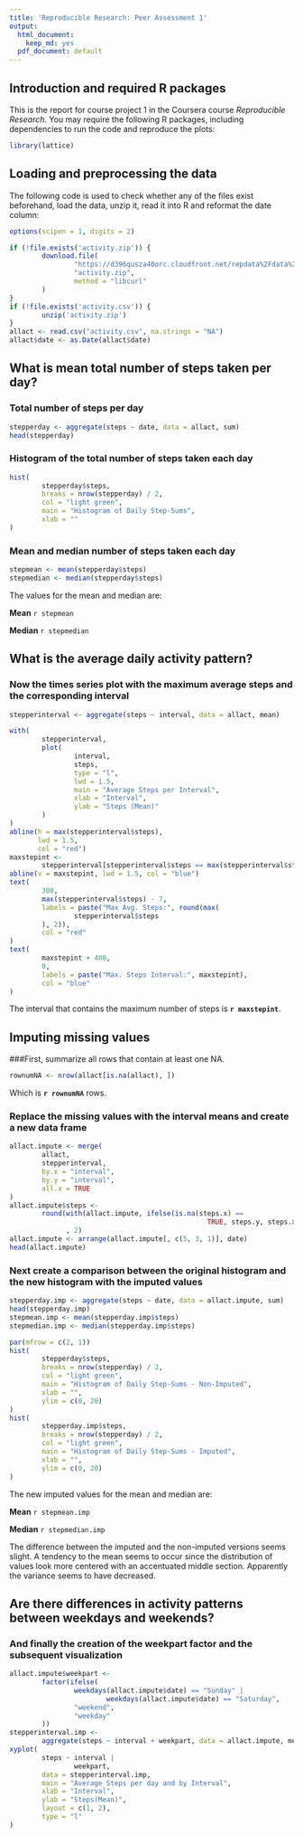 ---
title: 'Reproducible Research: Peer Assessment 1'
output:
  html_document:
    keep_md: yes
  pdf_document: default
---

## Introduction and required R packages

This is the report for course project 1 in the Coursera course *Reproducible Research*. You may require the following R packages, including dependencies to run the code and reproduce the plots:

```{r}
library(lattice)
```
## Loading and preprocessing the data

The following code is used to check whether any of the files exist beforehand,
load the data, unzip it, read it into R and reformat the date column:

```{r echo=FALSE}
options(scipen = 1, digits = 2)
```

```{r}
if (!file.exists('activity.zip')) {
        download.file(
                "https://d396qusza40orc.cloudfront.net/repdata%2Fdata%2Factivity.zip",
                "activity.zip",
                method = "libcurl"
        )
}
if (!file.exists('activity.csv')) {
        unzip('activity.zip')
}
allact <- read.csv("activity.csv", na.strings = "NA")
allact$date <- as.Date(allact$date)
```

## What is mean total number of steps taken per day?

### Total number of steps per day

```{r}
stepperday <- aggregate(steps ~ date, data = allact, sum)
head(stepperday)
```

### Histogram of the total number of steps taken each day

```{r}
hist(
        stepperday$steps,
        breaks = nrow(stepperday) / 2,
        col = "light green",
        main = "Histogram of Daily Step-Sums",
        xlab = ""
)
```

### Mean and median number of steps taken each day

```{r}
stepmean <- mean(stepperday$steps)
stepmedian <- median(stepperday$steps)
```
The values for the mean and median are:

**Mean** 
`r stepmean`

**Median**
`r stepmedian`

## What is the average daily activity pattern?

### Now the times series plot with the maximum average steps and the corresponding interval

```{r}
stepperinterval <- aggregate(steps ~ interval, data = allact, mean)

with(
        stepperinterval,
        plot(
                interval,
                steps,
                type = "l",
                lwd = 1.5,
                main = "Average Steps per Interval",
                xlab = "Interval",
                ylab = "Steps (Mean)"
        )
)
abline(h = max(stepperinterval$steps),
       lwd = 1.5,
       col = "red")
maxstepint <-
        stepperinterval[stepperinterval$steps == max(stepperinterval$steps), 1]
abline(v = maxstepint, lwd = 1.5, col = "blue")
text(
        300,
        max(stepperinterval$steps) - 7,
        labels = paste("Max Avg. Steps:", round(max(
                stepperinterval$steps
        ), 2)),
        col = "red"
)
text(
        maxstepint + 400,
        0,
        labels = paste("Max. Steps Interval:", maxstepint),
        col = "blue"
)
```

The interval that contains the maximum number of steps is **`r maxstepint`**.

## Imputing missing values

###First, summarize all rows that contain at least one NA.

```{r}
rownumNA <- nrow(allact[is.na(allact), ])
```
Which is **`r rownumNA`** rows.

### Replace the missing values with the interval means and create a new data frame

```{r}
allact.impute <- merge(
        allact,
        stepperinterval,
        by.x = "interval",
        by.y = "interval",
        all.x = TRUE
)
allact.impute$steps <-
        round(with(allact.impute, ifelse(is.na(steps.x) ==
                                                 TRUE, steps.y, steps.x))
              , 2)
allact.impute <- arrange(allact.impute[, c(5, 3, 1)], date)
head(allact.impute)
```

### Next create a comparison between the original histogram and the new histogram with the imputed values

```{r fig.height=10}
stepperday.imp <- aggregate(steps ~ date, data = allact.impute, sum)
head(stepperday.imp)
stepmean.imp <- mean(stepperday.imp$steps)
stepmedian.imp <- median(stepperday.imp$steps)

par(mfrow = c(2, 1))
hist(
        stepperday$steps,
        breaks = nrow(stepperday) / 2,
        col = "light green",
        main = "Histogram of Daily Step-Sums - Non-Imputed",
        xlab = "",
        ylim = c(0, 20)
)
hist(
        stepperday.imp$steps,
        breaks = nrow(stepperday) / 2,
        col = "light green",
        main = "Histogram of Daily Step-Sums - Imputed",
        xlab = "",
        ylim = c(0, 20)
)
```


The new imputed values for the mean and median are:

**Mean** 
`r stepmean.imp`

**Median**
`r stepmedian.imp`

The difference between the imputed and the non-imputed versions seems slight.
A tendency to the mean seems to occur since the distribution of values look more centered with an accentuated middle section. Apparently the variance seems to have decreased.

## Are there differences in activity patterns between weekdays and weekends?

### And finally the creation of the weekpart factor and the subsequent visualization

```{r}
allact.impute$weekpart <-
        factor(ifelse(
                weekdays(allact.impute$date) == "Sunday" |
                        weekdays(allact.impute$date) == "Saturday",
                "weekend",
                "weekday"
        ))
stepperinterval.imp <-
        aggregate(steps ~ interval + weekpart, data = allact.impute, mean)
xyplot(
        steps ~ interval |
                weekpart,
        data = stepperinterval.imp,
        main = "Average Steps per day and by Interval",
        xlab = "Interval",
        ylab = "Steps(Mean)",
        layout = c(1, 2),
        type = "l"
)
```